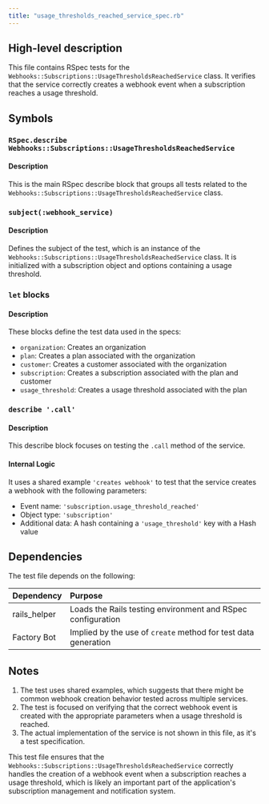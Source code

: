 ```yaml
---
title: "usage_thresholds_reached_service_spec.rb"
---
```


## High-level description
This file contains RSpec tests for the `Webhooks::Subscriptions::UsageThresholdsReachedService` class. It verifies that the service correctly creates a webhook event when a subscription reaches a usage threshold.

## Symbols

### `RSpec.describe Webhooks::Subscriptions::UsageThresholdsReachedService`
#### Description
This is the main RSpec describe block that groups all tests related to the `Webhooks::Subscriptions::UsageThresholdsReachedService` class.

### `subject(:webhook_service)`
#### Description
Defines the subject of the test, which is an instance of the `Webhooks::Subscriptions::UsageThresholdsReachedService` class. It is initialized with a subscription object and options containing a usage threshold.

### `let` blocks
#### Description
These blocks define the test data used in the specs:

- `organization`: Creates an organization
- `plan`: Creates a plan associated with the organization
- `customer`: Creates a customer associated with the organization
- `subscription`: Creates a subscription associated with the plan and customer
- `usage_threshold`: Creates a usage threshold associated with the plan

### `describe '.call'`
#### Description
This describe block focuses on testing the `.call` method of the service.

#### Internal Logic
It uses a shared example `'creates webhook'` to test that the service creates a webhook with the following parameters:
- Event name: `'subscription.usage_threshold_reached'`
- Object type: `'subscription'`
- Additional data: A hash containing a `'usage_threshold'` key with a Hash value

## Dependencies
The test file depends on the following:

| Dependency | Purpose |
|:-----------|:--------|
| rails_helper | Loads the Rails testing environment and RSpec configuration |
| Factory Bot | Implied by the use of `create` method for test data generation |

## Notes
1. The test uses shared examples, which suggests that there might be common webhook creation behavior tested across multiple services.
2. The test is focused on verifying that the correct webhook event is created with the appropriate parameters when a usage threshold is reached.
3. The actual implementation of the service is not shown in this file, as it's a test specification.

This test file ensures that the `Webhooks::Subscriptions::UsageThresholdsReachedService` correctly handles the creation of a webhook event when a subscription reaches a usage threshold, which is likely an important part of the application's subscription management and notification system.